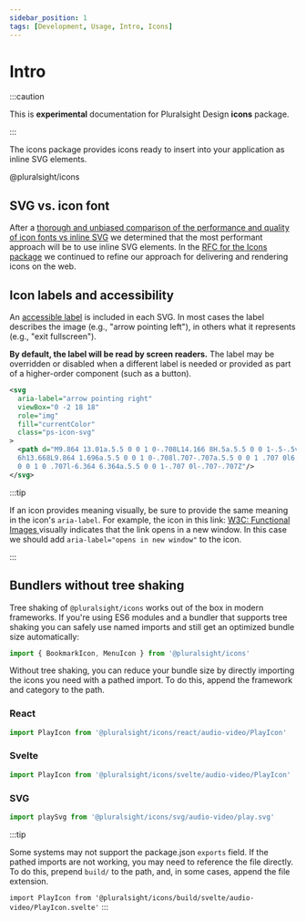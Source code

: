 ```yaml
---
sidebar_position: 1
tags: [Development, Usage, Intro, Icons]
---
```



# Intro

:::caution

This is **experimental** documentation for Pluralsight Design **icons** package.

:::

<p class="page-subheadline" markdown="1">
  The icons package provides icons ready to insert into your application as
  inline SVG elements.
</p>

<ViewSourceLink href="https://www.npmjs.com/package/@pluralsight/icons">
  @pluralsight/icons
</ViewSourceLink>

## SVG vs. icon font

After a [thorough and unbiased comparison of the performance and quality of icon fonts vs inline SVG](https://github.com/pluralsight/tva/discussions/70) we determined that the most performant approach will be to use inline SVG elements. In the [RFC for the Icons package](https://github.com/pluralsight/tva-rfcs/blob/main/text/0000-icons.md) we continued to refine our approach for delivering and rendering icons on the web.

## Icon labels and accessibility

An [accessible label](https://developer.mozilla.org/en-US/docs/Web/Accessibility/ARIA/Attributes/aria-label) is included in each SVG.
In most cases the label describes the image (e.g., "arrow pointing left"), in others what it represents (e.g., "exit fullscreen").

**By default, the label will be read by screen readers.** The label may be overridden or disabled when a different label is needed or provided as part of a higher-order component (such as a button).

```xml
<svg
  aria-label="arrow pointing right"
  viewBox="0 -2 18 18"
  role="img"
  fill="currentColor"
  class="ps-icon-svg"
>
  <path d="M9.864 13.01a.5.5 0 0 1 0-.708L14.166 8H.5a.5.5 0 0 1-.5-.5v-1A.5.5 0 0 1 .5
  6h13.668L9.864 1.696a.5.5 0 0 1 0-.708l.707-.707a.5.5 0 0 1 .707 0l6.364 6.364a.5.5
  0 0 1 0 .707l-6.364 6.364a.5.5 0 0 1-.707 0l-.707-.707Z"/>
</svg>
```

:::tip

If an icon provides meaning visually, be sure to provide the same meaning in the icon's `aria-label`.
For example, the icon in this link:
[W3C: Functional Images <ExternalLinkIcon className={getIconProps().className} aria-label="opens in new window" />](https://www.w3.org/WAI/tutorials/images/functional/)
visually indicates that the link opens in a new window.
In this case we should add `aria-label="opens in new window"` to the icon.

:::

## Bundlers without tree shaking

Tree shaking of `@pluralsight/icons` works out of the box in modern frameworks.
If you're using ES6 modules and a bundler that supports tree shaking you can safely use named imports and still get an optimized bundle size automatically:

```javascript
import { BookmarkIcon, MenuIcon } from '@pluralsight/icons'
```

Without tree shaking, you can reduce your bundle size by directly importing the icons you need with a pathed import.
To do this, append the framework and category to the path.

### React

```javascript
import PlayIcon from '@pluralsight/icons/react/audio-video/PlayIcon'
```

### Svelte

```javascript
import PlayIcon from '@pluralsight/icons/svelte/audio-video/PlayIcon'
```

### SVG

```javascript
import playSvg from '@pluralsight/icons/svg/audio-video/play.svg'
```

:::tip

Some systems may not support the package.json `exports` field.
If the pathed imports are not working, you may need to reference the file directly.
To do this, prepend `build/` to the path, and, in some cases, append the file extension.

`import PlayIcon from '@pluralsight/icons/build/svelte/audio-video/PlayIcon.svelte'`
:::
